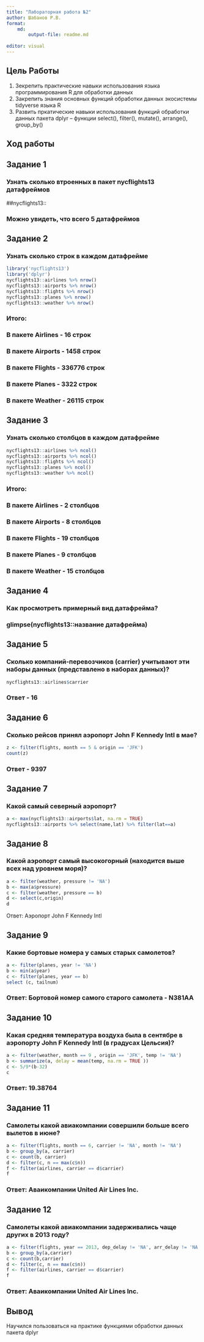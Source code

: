 ```yaml
---
title: "Лабораторная работа №2"
author: Шабанов Р.В.
format:
    md:
        output-file: readme.md
    
editor: visual
---
```


## Цель Работы

1.  Зекрепить практические навыки использования языка программирования R для обработки данных
2.  Закрепить знания основных функций обработки данных экосистемы tidyverse языка R
3.  Развить пркатические навыки использования функций обработки данных пакета dplyr -- функции select(), filter(), mutate(), arrange(), group_by()

## Ход работы

## Задание 1

### Узнать сколько втроенных в пакет nycflights13 датафреймов

##nycflights13::

### Можно увидеть, что всего 5 датафреймов

## Задание 2

### Узнать сколько строк в каждом датафрейме

```r
library('nycflights13')
library('dplyr')
nycflights13::airlines %>% nrow()
nycflights13::airports %>% nrow()
nycflights13::flights %>% nrow()
nycflights13::planes %>% nrow()
nycflights13::weather %>% nrow()
```

### Итого:

### В пакете Airlines - 16 строк

### В пакете Airports - 1458 строк

### В пакете Flights - 336776 строк

### В пакете Planes - 3322 строк

### В пакете Weather - 26115 строк

## Задание 3

### Узнать сколько столбцов в каждом датафрейме

```r
nycflights13::airlines %>% ncol()
nycflights13::airports %>% ncol()
nycflights13::flights %>% ncol()
nycflights13::planes %>% ncol()
nycflights13::weather %>% ncol()
```

### Итого:

### В пакете Airlines - 2 столбцов

### В пакете Airports - 8 столбцов

### В пакете Flights - 19 столбцов

### В пакете Planes - 9 столбцов

### В пакете Weather - 15 столбцов

## Задание 4

### Как просмотреть примерный вид датафрейма?

### glimpse(nycflights13::название датафрейма)

## Задание 5

### Сколько компаний-перевозчиков (carrier) учитывают эти наборы данных (представлено в наборах данных)?

```r
nycflights13::airlines$carrier
```

### Ответ - 16

## Задание 6

### Сколько рейсов принял аэропорт John F Kennedy Intl в мае?

```r
z <- filter(flights, month == 5 & origin == 'JFK')
count(z)
```

### Ответ - 9397

## Задание 7

### Какой самый северный аэропорт?
```r
a <- max(nycflights13::airports$lat, na.rm = TRUE)
nycflights13::airports %>% select(name,lat) %>% filter(lat==a)
```


## Задание 8

### Какой аэропорт самый высокогорный (находится выше всех над уровнем моря)?

```r
a <- filter(weather, pressure != 'NA')
b <- max(a$pressure)
c <- filter(weather, pressure == b)
d <- select(c,origin)
d
```

Ответ: Аэропорт John F Kennedy Intl

## Задание 9

### Какие бортовые номера у самых старых самолетов?

```r
a <- filter(planes, year != 'NA')
b <- min(a$year)
c <- filter(planes, year == b)
select (c, tailnum)
```

### Ответ: Бортовой номер самого старого самолета - N381AA

## Задание 10

### Какая средняя температура воздуха была в сентябре в аэропорту John F Kennedy Intl (в градусах Цельсия)?

```r
a <- filter(weather, month == 9 , origin == 'JFK', temp != 'NA')
b <- summarize(a, delay = mean(temp, na.rm = TRUE ))
c <- 5/9*(b-32)
c
```

### Ответ: 19.38764

## Задание 11

### Самолеты какой авиакомпании совершили больше всего вылетов в июне?

```r
a <- filter(flights, month == 6, carrier != 'NA', month != 'NA')
b <- group_by(a, carrier)
c <- count(b, carrier)
d <- filter(c, n == max(c$n))
f <- filter(airlines, carrier == d$carrier)
f
```

### Ответ: Аваикомпании United Air Lines Inc.

## Задание 12

### Самолеты какой авиакомпании задерживались чаще других в 2013 году?

```r
a <- filter(flights, year == 2013, dep_delay != 'NA', arr_delay != 'NA', arr_delay > 0, dep_delay > 0)
b <- group_by(a,carrier)
c <- count(b,carrier)
d <- filter(c, n == max(c$n))
f <- filter(airlines, carrier == d$carrier)
f
```

### Ответ: Аваикомпании United Air Lines Inc.

## Вывод

Научился пользоваться на практике функциями обработки данных пакета dplyr
